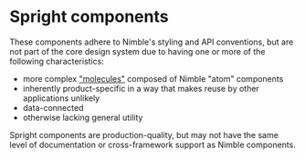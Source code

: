 
<Meta title="Spright/Docs" />

# Spright components

These components adhere to Nimble's styling and API conventions, but are not
part of the core design system due to having one or more of the following
characteristics:

-   more complex ["molecules"](https://atomicdesign.bradfrost.com/chapter-2/)
    composed of Nimble "atom" components
-   inherently product-specific in a way that makes reuse by other applications
    unlikely
-   data-connected
-   otherwise lacking general utility

Spright components are production-quality, but may not have the same level of
documentation or cross-framework support as Nimble components.
